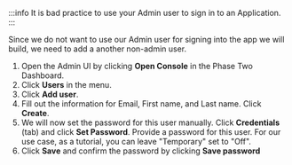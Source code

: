 :::info
It is bad practice to use your Admin user to sign in to an Application.
:::

Since we do not want to use our Admin user for signing into the app we will build, we need to add a another non-admin user.

1.  Open the Admin UI by clicking **Open Console** in the Phase Two Dashboard.
1.  Click **Users** in the menu.
1.  Click **Add user**.
1.  Fill out the information for Email, First name, and Last name. Click **Create**.
1.  We will now set the password for this user manually. Click **Credentials** (tab) and click **Set Password**. Provide a password for this user. For our use case, as a tutorial, you can leave "Temporary" set to "Off".
1.  Click **Save** and confirm the password by clicking **Save password**
